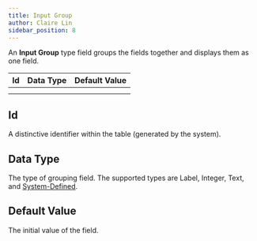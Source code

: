 ```yaml
---
title: Input Group
author: Claire Lin
sidebar_position: 8
---
```


An **Input Group** type field groups the fields together and displays them as one field.

| Id        | Data Type      | Default Value      |
| --------- | -------------- | ------------------ |
|           |                |                    |
|           |                |                    |

## Id

A distinctive identifier within the table (generated by the system).

## Data Type

The type of grouping field. The supported types are Label, Integer, Text, and [System-Defined](system-defined).

## Default Value

The initial value of the field.
